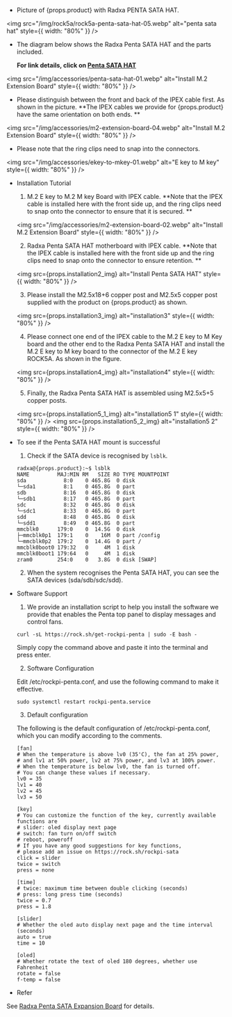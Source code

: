 - Picture of {props.product} with Radxa PENTA SATA HAT.

<img src="/img/rock5a/rock5a-penta-sata-hat-05.webp" alt="penta sata hat" style={{ width: "80%" }} />

- The diagram below shows the Radxa Penta SATA HAT and the parts included.

  **For link details, click on [Penta SATA HAT](/accessories/penta-sata-hat)**

<img src="/img/accessories/penta-sata-hat-01.webp" alt="Install M.2 Extension Board" style={{ width: "80%" }} />

- Please distinguish between the front and back of the IPEX cable first. As shown in the picture. **The IPEX cables we provide for {props.product} have the same orientation on both ends. **

<img src="/img/accessories/m2-extension-board-04.webp" alt="Install M.2 Extension Board" style={{ width: "80%" }} />

- Please note that the ring clips need to snap into the connectors.

<img src="/img/accessories/ekey-to-mkey-01.webp" alt="E key to M key" style={{ width: "80%" }} />

- Installation Tutorial

  1. M.2 E key to M.2 M key Board with IPEX cable. **Note that the IPEX cable is installed here with the front side up, and the ring clips need to snap onto the connector to ensure that it is secured. **

  <img src="/img/accessories/m2-extension-board-02.webp" alt="Install M.2 Extension Board" style={{ width: "80%" }} />

  2. Radxa Penta SATA HAT motherboard with IPEX cable. **Note that the IPEX cable is installed here with the front side up and the ring clips need to snap onto the connector to ensure retention. **

  <img src={props.installation2_img} alt="Install Penta SATA HAT" style={{ width: "80%" }} />

  3. Please install the M2.5x18+6 copper post and M2.5x5 copper post supplied with the product on {props.product} as shown.

  <img src={props.installation3_img} alt="installation3" style={{ width: "80%" }} />

  4. Please connect one end of the IPEX cable to the M.2 E key to M Key board and the other end to the Radxa Penta SATA HAT and install the M.2 E key to M key board to the connector of the M.2 E key ROCK5A. As shown in the figure.

  <img src={props.installation4_img} alt="installation4" style={{ width: "80%" }} />

  5. Finally, the Radxa Penta SATA HAT is assembled using M2.5x5+5 copper posts.

  <img src={props.installation5_1_img} alt="installation5 1" style={{ width: "80%" }} />
  <img src={props.installation5_2_img} alt="installation5 2" style={{ width: "80%" }} />

- To see if the Penta SATA HAT mount is successful

  1. Check if the SATA device is recognised by `lsblk`.

  ```
  radxa@{props.product}:~$ lsblk
  NAME         MAJ:MIN RM   SIZE RO TYPE MOUNTPOINT
  sda            8:0    0 465.8G  0 disk
  └─sda1         8:1    0 465.8G  0 part
  sdb            8:16   0 465.8G  0 disk
  └─sdb1         8:17   0 465.8G  0 part
  sdc            8:32   0 465.8G  0 disk
  └─sdc1         8:33   0 465.8G  0 part
  sdd            8:48   0 465.8G  0 disk
  └─sdd1         8:49   0 465.8G  0 part
  mmcblk0      179:0    0  14.5G  0 disk
  ├─mmcblk0p1  179:1    0    16M  0 part /config
  └─mmcblk0p2  179:2    0  14.4G  0 part /
  mmcblk0boot0 179:32   0     4M  1 disk
  mmcblk0boot1 179:64   0     4M  1 disk
  zram0        254:0    0   3.8G  0 disk [SWAP]
  ```

  2. When the system recognises the Penta SATA HAT, you can see the SATA devices (sda/sdb/sdc/sdd).

- Software Support

  1. We provide an installation script to help you install the software we provide that enables the Penta top panel to display messages and control fans.
  
  ```
  curl -sL https://rock.sh/get-rockpi-penta | sudo -E bash -
  ```
  
  Simply copy the command above and paste it into the terminal and press enter.

  2. Software Configuration
  
  Edit /etc/rockpi-penta.conf, and use the following command to make it effective.
  
  ```
  sudo systemctl restart rockpi-penta.service
  ```

  3. Default configuration

  The following is the default configuration of /etc/rockpi-penta.conf, which you can modify according to the comments.

  ```
  [fan]
  # When the temperature is above lv0 (35'C), the fan at 25% power,
  # and lv1 at 50% power, lv2 at 75% power, and lv3 at 100% power.
  # When the temperature is below lv0, the fan is turned off.
  # You can change these values if necessary.
  lv0 = 35
  lv1 = 40
  lv2 = 45
  lv3 = 50

  [key]
  # You can customize the function of the key, currently available functions are
  # slider: oled display next page
  # switch: fan turn on/off switch
  # reboot, poweroff
  # If you have any good suggestions for key functions,
  # please add an issue on https://rock.sh/rockpi-sata
  click = slider
  twice = switch
  press = none

  [time]
  # twice: maximum time between double clicking (seconds)
  # press: long press time (seconds)
  twice = 0.7
  press = 1.8

  [slider]
  # Whether the oled auto display next page and the time interval (seconds)
  auto = true
  time = 10

  [oled]
  # Whether rotate the text of oled 180 degrees, whether use Fahrenheit
  rotate = false
  f-temp = false
  ```

- Refer

See [Radxa Penta SATA Expansion Board](/accessories/penta-sata-hat/the-penta-sata-hat) for details.
